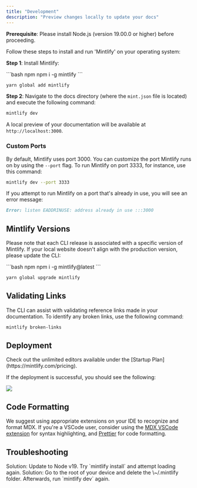 ```yaml
---
title: "Development"
description: "Preview changes locally to update your docs"
---
```


<Info>

**Prerequisite**: Please install Node.js (version 19.00.0 or higher) before proceeding.

</Info>

Follow these steps to install and run 'Mintlify' on your operating system:

**Step 1**: Install Mintlify:

<CodeGroup>
  ```bash npm
  npm i -g mintlify
  ```

```bash yarn
yarn global add mintlify
```

</CodeGroup>

**Step 2**: Navigate to the docs directory (where the `mint.json` file is located) and execute the following command:

```bash
mintlify dev
```

A local preview of your documentation will be available at `http://localhost:3000`.

### Custom Ports

By default, Mintlify uses port 3000. You can customize the port Mintlify runs on by using the `--port` flag. To run Mintlify on port 3333, for instance, use this command:

```bash
mintlify dev --port 3333
```

If you attempt to run Mintlify on a port that's already in use, you will see an error message:

```md
Error: listen EADDRINUSE: address already in use :::3000
```

## Mintlify Versions

Please note that each CLI release is associated with a specific version of Mintlify. If your local website doesn't align with the production version, please update the CLI:

<CodeGroup>
  ```bash npm
  npm i -g mintlify@latest
  ```

```bash yarn
yarn global upgrade mintlify
```

</CodeGroup>

## Validating Links

The CLI can assist with validating reference links made in your documentation. To identify any broken links, use the following command:

```bash
mintlify broken-links
```

## Deployment

<Tip>
  Check out the unlimited editors available under the [Startup
  Plan](https://mintlify.com/pricing).
</Tip>

If the deployment is successful, you should see the following:

<Frame>
  <img src="https://mintlify.s3-us-west-1.amazonaws.com/mintlify/images/checks-passed.png" />
</Frame>

## Code Formatting

We suggest using appropriate extensions on your IDE to recognize and format MDX. If you're a VSCode user, consider using the [MDX VSCode extension](https://marketplace.visualstudio.com/items?itemName=unifiedjs.vscode-mdx) for syntax highlighting, and [Prettier](https://marketplace.visualstudio.com/items?itemName=esbenp.prettier-vscode) for code formatting.

## Troubleshooting

<AccordionGroup>
  <Accordion title="Issue: Mintlify is not loading">
    Solution: Update to Node v19. Try `mintlify install` and attempt loading again.
  </Accordion>

  <Accordion title="Issue: Encountering an unknown error">
    Solution: Go to the root of your device and delete the \~/.mintlify folder. Afterwards, run `mintlify dev` again.
  </Accordion>
</AccordionGroup>
